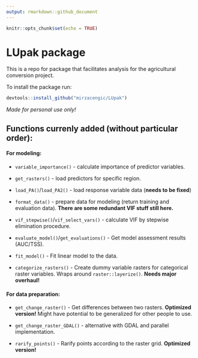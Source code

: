 ```yaml
---
output: rmarkdown::github_document
---
```


<!-- README.md is generated from README.Rmd. Please edit that file -->
<!-- output: rmarkdown::github_document -->
<!-- output: html_notebook -->



```r
knitr::opts_chunk$set(echo = TRUE)
```

# LUpak package

This is a repo for package that facilitates analysis for the agricultural conversion project.


To install the package run:
```r
devtools::install_github("mirzacengic/LUpak")
```

*Made for personal use only!*

## Functions currenly added (without particular order):  
#### For modeling:  
- `variable_importance()` - calculate importance of predictor variables.  

- `get_rasters()` - load predictors for specific region.  

- `load_PA()`/`load_PA2()` - load response variable data (**needs to be fixed**)  

- `format_data()` - prepare data for modeling (return training and evaluation data). **There are some redundant VIF stuff still here.**  

- `vif_stepwise()`/`vif_select_vars()` - calculate VIF by stepwise elimination procedure.  

- `evaluate_model()`/`get_evaluations()` - Get model assessment results (AUC/TSS).  

- `fit_model()` - Fit linear model to the data.  

- `categorize_rasters()` - Create dummy variable rasters for categorical raster variables. Wraps around `raster::layerize()`. **Needs major overhaul!**

#### For data preparation:  
- `get_change_raster()` - Get differences between two rasters. **Optimized version!** Might have potential to be generalized for other people to use.  

- `get_change_raster_GDAL()` - alternative with GDAL and parallel implementation.  

- `rarify_points()` - Rarify points according to the raster grid. **Optimized version!**


